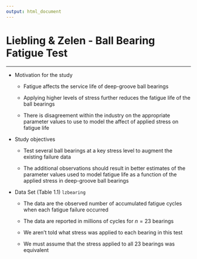 ```yaml
---
output: html_document
---
```


# Liebling & Zelen - Ball Bearing Fatigue Test

<hr/>

- Motivation for the study

    - Fatigue affects the service life of deep-groove ball bearings

    - Applying higher levels of stress further reduces the fatigue life of the ball bearings    

    - There is disagreement within the industry on the appropriate parameter values to use to model the affect of applied stress on fatigue life 

- Study objectives

    - Test several ball bearings at a key stress level to augment the existing failure data

    - The additional observations should result in better estimates of the parameter values used to model fatigue life as a function of the applied stress in deep-groove ball bearings

- Data Set (Table 1.1) `lzbearing`

    - The data are the observed number of accumulated fatigue cycles when each fatigue failure occurred 

    - The data are reported in millions of cycles for $n = 23$ bearings 

    - We aren't told what stress was applied to each bearing in this test 

    - We must assume that the stress applied to all 23 bearings was equivalent

